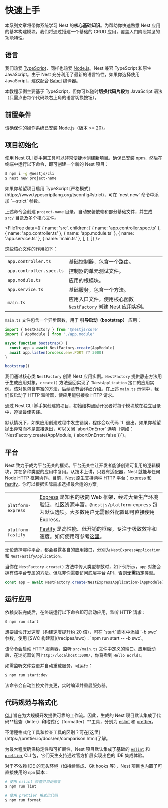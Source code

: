 # 快速上手

本系列文章将带你系统学习 Nest 的**核心基础知识**。为帮助你快速熟悉 Nest 应用的基本构建模块，我们将通过搭建一个基础的 CRUD 应用，覆盖入门阶段常见的功能特性。

## 语言

我们热爱 [TypeScript](https://www.typescriptlang.org/)，同样也热爱 [Node.js](https://nodejs.org/en/)。Nest 兼容 TypeScript 和原生 JavaScript。由于 Nest 充分利用了最新的语言特性，如果你选择使用 JavaScript，建议配合 [Babel](https://babeljs.io/) 编译器。

本教程示例主要基于 TypeScript，但你可以随时**切换代码片段**为 JavaScript 语法（只需点击每个代码块右上角的语言切换按钮）。

## 前置条件

请确保你的操作系统已安装 [Node.js](https://nodejs.org)（版本 >= 20）。

## 项目初始化

使用 [Nest CLI](/cli/overview) 脚手架工具可以非常便捷地创建新项目。确保已安装 [npm](https://www.npmjs.com/)，然后在终端中运行以下命令，即可创建一个新的 Nest 项目：

```bash
$ npm i -g @nestjs/cli
$ nest new project-name
```

<CalloutInfo>
  如果你希望项目启用 TypeScript [严格模式](https://www.typescriptlang.org/tsconfig#strict)，可在
  `nest new` 命令中添加 `--strict` 参数。
</CalloutInfo>

上述命令会创建 `project-name` 目录，自动安装依赖和部分基础文件，并生成 `src/` 目录及多个核心文件。

<FileTree
  data={[
    {
      name: 'src',
      children: [
        { name: 'app.controller.spec.ts' },
        { name: 'app.controller.ts' },
        { name: 'app.module.ts' },
        { name: 'app.service.ts' },
        { name: 'main.ts' },
      ],
    },
  ]}
/>

这些核心文件的作用如下：

|                          |                                                               |
| ------------------------ | ------------------------------------------------------------- |
| `app.controller.ts`      | 基础控制器，包含一个路由。                                    |
| `app.controller.spec.ts` | 控制器的单元测试文件。                                        |
| `app.module.ts`          | 应用的根模块。                                                |
| `app.service.ts`         | 基础服务，包含一个方法。                                      |
| `main.ts`                | 应用入口文件，使用核心函数 `NestFactory` 创建 Nest 应用实例。 |

`main.ts` 文件包含一个异步函数，用于 **引导启动（bootstrap）** 应用：

```ts filename='main.ts'
import { NestFactory } from '@nestjs/core'
import { AppModule } from './app.module'

async function bootstrap() {
  const app = await NestFactory.create(AppModule)
  await app.listen(process.env.PORT ?? 3000)
}

bootstrap()
```

我们通过核心类 `NestFactory` 创建 Nest 应用实例。`NestFactory` 提供静态方法用于生成应用对象，`create()` 方法返回实现了 `INestApplication` 接口的应用实例。该对象包含丰富的方法，后续章节会详细介绍。在上述 `main.ts` 示例中，我们仅启动了 HTTP 监听器，使应用能够接收 HTTP 请求。

通过 Nest CLI 脚手架创建的项目，初始结构鼓励开发者将每个模块放在独立目录中，遵循最佳实践。

<CalloutInfo>
  默认情况下，如果应用创建过程中发生错误，程序会以代码 `1` 退出。如果你希望抛出异常而不是直接退出，可以关闭 `abortOnError` 选项（例如：`NestFactory.create(AppModule, { abortOnError: false })`）。
</CalloutInfo>

## 平台

Nest 致力于成为平台无关的框架。平台无关性让开发者能够创建可复用的逻辑模块，并在多种类型的应用中复用。从技术上讲，只要有适配器，Nest 就能与任何 Node HTTP 框架协作。目前，Nest 原生支持两种 HTTP 平台：[express](https://expressjs.com/) 和 [fastify](https://www.fastify.io/)。你可以根据实际需求选择最合适的方案。

|                    |                                                                                                                                                                                    |
| ------------------ | ---------------------------------------------------------------------------------------------------------------------------------------------------------------------------------- |
| `platform-express` | [Express](https://expressjs.com/) 是知名的极简 Web 框架，经过大量生产环境验证，社区资源丰富。`@nestjs/platform-express` 包为默认选项。大多数用户无需额外配置即可直接使用 Express。 |
| `platform-fastify` | [Fastify](https://www.fastify.io/) 是高性能、低开销的框架，专注于极致效率和速度。如何使用可参考[这里](/techniques/performance)。                                                   |

无论选择哪种平台，都会暴露各自的应用接口，分别为 `NestExpressApplication` 和 `NestFastifyApplication`。

当你在 `NestFactory.create()` 方法中传入类型参数时，如下例所示，`app` 对象会拥有该平台专属的方法。但除非你需要访问底层平台 API，否则**无需**指定类型。

```ts
const app = await NestFactory.create<NestExpressApplication>(AppModule)
```

## 运行应用

依赖安装完成后，在终端运行以下命令即可启动应用，监听 HTTP 请求：

```bash
$ npm run start
```

<CalloutInfo>
  想要加快开发速度（构建速度提升约 20 倍），可在 `start` 脚本中添加 `-b swc` 参数，使用 [SWC
  构建器](/recipes/swc)：`npm run start -- -b swc`。
</CalloutInfo>

该命令会启动 HTTP 服务器，监听 `src/main.ts` 文件中定义的端口。应用启动后，在浏览器访问 `http://localhost:3000/`，你将看到 `Hello World!`。

如需监听文件变更并自动重载服务，可运行：

```bash
$ npm run start:dev
```

该命令会自动监控文件变更，实时编译并重启服务器。

## 代码规范与格式化

[CLI](/cli/overview) 旨在为大规模开发提供可靠的工作流。因此，生成的 Nest 项目默认集成了代码**检查（linter）**和**格式化（formatter）**工具，分别为 [eslint](https://eslint.org/) 和 [prettier](https://prettier.io/)。

<CalloutInfo>
  不清楚格式化工具和检查工具的区别？可在[这里](https://prettier.io/docs/en/comparison.html)了解。
</CalloutInfo>

为最大程度确保稳定性和可扩展性，Nest 项目默认集成了基础的 [`eslint`](https://www.npmjs.com/package/eslint) 和 [`prettier`](https://www.npmjs.com/package/prettier) CLI 包，它们天生支持通过官方扩展实现出色的 IDE 集成体验。

对于不依赖 IDE 的无头环境（如持续集成、Git hooks 等），Nest 项目也内置了可直接使用的 `npm` 脚本：

```bash
# 使用 eslint 检查并自动修复
$ npm run lint

# 使用 prettier 格式化代码
$ npm run format
```
